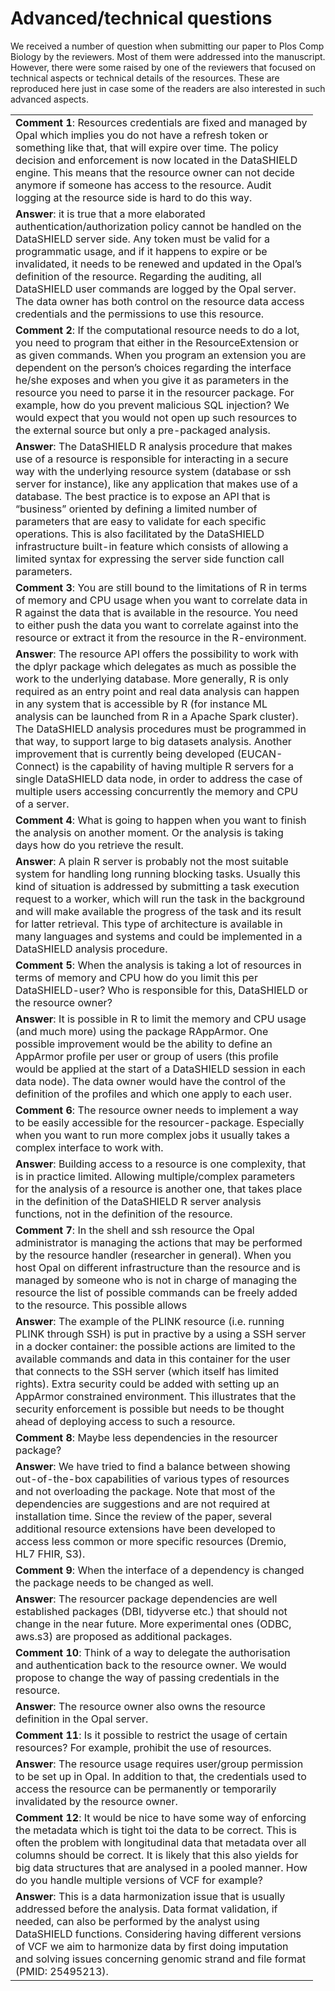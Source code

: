 # Advanced/technical questions

We received a number of question when submitting our paper to Plos Comp Biology by the reviewers. Most of them were addressed into the manuscript. However, there were some raised by one of the reviewers that focused on technical aspects or technical details of the resources. These are reproduced here just in case some of the readers are also interested in such advanced aspects.


--------------------------------------------------------------------
**Comment 1**: Resources credentials are fixed and managed by Opal which implies you do not have a refresh token or something like that, that will expire over time. The policy decision and enforcement is now located in the DataSHIELD engine. This means that the resource owner can not decide anymore if someone has access to the resource. Audit logging at the resource side is hard to do this way.

**Answer**: it is true that a more elaborated authentication/authorization policy cannot be handled on the DataSHIELD server side. Any token must be valid for a programmatic usage, and if it happens to expire or be invalidated, it needs to be renewed and updated in the Opal’s definition of the resource. Regarding the auditing, all DataSHIELD user commands are logged by the Opal server. The data owner has both control on the resource data access credentials and the permissions to use this resource.

**Comment 2**: If the computational resource needs to do a lot, you need to program that either in the ResourceExtension or as given commands. When you program an extension you are dependent on the person's choices regarding the interface he/she exposes and when you give it as parameters in the resource you need to parse it in the resourcer package. For example, how do you prevent malicious SQL injection? We would expect that you would not open up such resources to the external source but only a pre-packaged analysis.

**Answer**: The DataSHIELD R analysis procedure that makes use of a resource is responsible for interacting in a secure way with the underlying resource system (database or ssh server for instance), like any application that makes use of a database. The best practice is to expose an API that is “business” oriented by defining a limited number of parameters that are easy to validate for each specific operations. This is also facilitated by the DataSHIELD infrastructure built-in feature which consists of allowing a limited syntax for expressing the server side function call parameters.

**Comment 3**: You are still bound to the limitations of R in terms of memory and CPU usage when you want to correlate data in R against the data that is available in the resource. You need to either push the data you want to correlate against into the resource or extract it from the resource in the R-environment.

**Answer**: The resource API offers the possibility to work with the dplyr package which delegates as much as possible the work to the underlying database. More generally, R is only required as an entry point and real data analysis can happen in any system that is accessible by R (for instance ML analysis can be launched from R in a Apache Spark cluster). The DataSHIELD analysis procedures must be programmed in that way, to support large to big datasets analysis. Another improvement that is currently being developed (EUCAN-Connect) is the capability of having multiple R servers for a single DataSHIELD data node, in order to address the case of multiple users accessing concurrently the memory and CPU of a server.

**Comment 4**: What is going to happen when you want to finish the analysis on another moment. Or the analysis is taking days how do you retrieve the result.

**Answer**: A plain R server is probably not the most suitable system for handling long running blocking tasks. Usually this kind of situation is addressed by submitting a task execution request to a worker, which will run the task in the background and will make available the progress of the task and its result for latter retrieval. This type of architecture is available in many languages and systems and could be implemented in a DataSHIELD analysis procedure.

**Comment 5**: When the analysis is taking a lot of resources in terms of memory and CPU how do you limit this per DataSHIELD-user? Who is responsible for this, DataSHIELD or the resource owner?

**Answer**: It is possible in R to limit the memory and CPU usage (and much more) using the package RAppArmor. One possible improvement would be the ability to define an AppArmor profile per user or group of users (this profile would be applied at the start of a DataSHIELD session in each data node). The data owner would have the control of the definition of the profiles and which one apply to each user.

**Comment 6**: The resource owner needs to implement a way to be easily accessible for the resourcer-package. Especially when you want to run more complex jobs it usually takes a complex interface to work with.

**Answer**: Building access to a resource is one complexity, that is in practice limited. Allowing multiple/complex parameters for the analysis of a resource is another one, that takes place in the definition of the DataSHIELD R server analysis functions, not in the definition of the resource.

**Comment 7**: In the shell and ssh resource the Opal administrator is managing the actions that may be performed by the resource handler (researcher in general). When you host Opal on different infrastructure than the resource and is managed by someone who is not in charge of managing the resource the list of possible commands can be freely added to the resource. This possible allows

**Answer**: The example of the PLINK resource (i.e. running PLINK through SSH) is put in practive by a using a SSH server in a docker container: the possible actions are limited to the available commands and data in this container for the user that connects to the SSH server (which itself has limited rights). Extra security could be added with setting up an AppArmor constrained environment. This illustrates that the security enforcement is possible but needs to be thought ahead of deploying access to such a resource.

**Comment 8**: Maybe less dependencies in the resourcer package?

**Answer**: We have tried to find a balance between showing out-of-the-box capabilities of various types of resources and not overloading the package. Note that most of the dependencies are suggestions and are not required at installation time. Since the review of the paper, several additional resource extensions have been developed to access less common or more specific resources (Dremio, HL7 FHIR, S3).

**Comment 9**: When the interface of a dependency is changed the package needs to be changed as well.

**Answer**: The resourcer package dependencies are well established packages (DBI, tidyverse etc.) that should not change in the near future. More experimental ones (ODBC, aws.s3) are proposed as additional packages.

**Comment 10**: Think of a way to delegate the authorisation and authentication back to the resource owner. We would propose to change the way of passing credentials in the resource.

**Answer**: The resource owner also owns the resource definition in the Opal server.

**Comment 11**: Is it possible to restrict the usage of certain resources? For example, prohibit the use of resources.

**Answer**: The resource usage requires user/group permission to be set up in Opal. In addition to that, the credentials used to access the resource can be permanently or temporarily invalidated by the resource owner.

**Comment 12**: It would be nice to have some way of enforcing the metadata which is tight toi the data to be correct. This is often the problem with longitudinal data that metadata over all columns should be correct. It is likely that this also yields for big data structures that are analysed in a pooled manner. How do you handle multiple versions of VCF for example?

**Answer**: This is a data harmonization issue that is usually  addressed before the analysis. Data format validation, if needed, can also be performed by the analyst using DataSHIELD functions. Considering having different versions of VCF we aim to harmonize data by first doing imputation and solving issues concerning genomic strand and file format (PMID: 25495213).
--------------------------------------------------------------------

